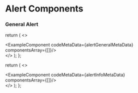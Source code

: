 # Alert Components



### General Alert

  return (
    <>
    <div className='mb-20'>
        <ExampleComponent codeMetaData={alertGeneralMetaData} componentsArray={[<AlertGeneral />]}/>
    </div>
    </>
  );
};

<AlertsGeneral/>


  return (
    <>
    <div className='mb-20'>
        <ExampleComponent codeMetaData={alertInfoMetaData} componentsArray={[<AlertInfo />]}/>
    </div>
    </>
  );
};

<AlertsInfo/>

